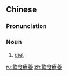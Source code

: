 ==Chinese==
{{zh-forms|s=饮食疗养|type=22}}

===Pronunciation===
{{zh-pron
|m=yǐnshí liáoyǎng
|c=jam2 sik6 liu4 joeng5
|cat=n
}}

===Noun===
{{zh-noun}}

# [[diet]] {{gloss|controlled regimen of food}}

[[ru:飲食療養]]
[[zh:飲食療養]]